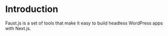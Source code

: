 # Introduction

Faust.js is a set of tools that make it easy to build headless WordPress apps with Next.js.
